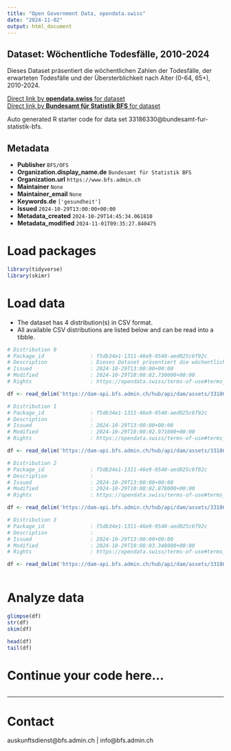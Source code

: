 ```yaml
---
title: "Open Government Data, opendata.swiss"
date: "2024-11-02"
output: html_document
---
```


## Dataset: Wöchentliche Todesfälle, 2010-2024

Dieses Dataset präsentiert die wöchentlichen Zahlen der Todesfälle, der erwarteten Todesfälle und der Übersterblichkeit nach Alter (0-64, 65+), 2010-2024.

[Direct link by **opendata.swiss** for dataset](https://opendata.swiss/de/dataset/wochentliche-todesfalle-2010-20241)<br>
[Direct link by **Bundesamt für Statistik BFS** for dataset](https://www.bfs.admin.ch/asset/de/ts-d-14.03.04.03-wr)

Auto generated R starter code for data set 33186330@bundesamt-fur-statistik-bfs.

## Metadata

- **Publisher** `BFS/OFS`
- **Organization.display_name.de** `Bundesamt für Statistik BFS`
- **Organization.url** `https://www.bfs.admin.ch`
- **Maintainer** `None`
- **Maintainer_email** `None`
- **Keywords.de** `['gesundheit']`
- **Issued** `2024-10-29T13:00:00+00:00`
- **Metadata_created** `2024-10-29T14:45:34.061810`
- **Metadata_modified** `2024-11-01T09:35:27.840475`


# Load packages

```r

library(tidyverse)
library(skimr)

```

# Load data

-   The dataset has 4 distribution(s) in CSV format.
-   All available CSV distributions are listed below and can be read into a tibble.

```r

# Distribution 0
# Package_id               : f5db34e1-1311-46e9-9540-aed025c6f92c
# Description              : Dieses Dataset präsentiert die wöchentlichen Zahlen der Todesfälle, der erwarteten Todesfälle und der Übersterblichkeit nach Alter (0-64, 65+), 2010-2024.
# Issued                   : 2024-10-29T13:00:00+00:00
# Modified                 : 2024-10-29T10:08:02.730000+00:00
# Rights                   : https://opendata.swiss/terms-of-use#terms_by_ask

df <- read_delim('https://dam-api.bfs.admin.ch/hub/api/dam/assets/33186344/master')

# Distribution 1
# Package_id               : f5db34e1-1311-46e9-9540-aed025c6f92c
# Description              : 
# Issued                   : 2024-10-29T13:00:00+00:00
# Modified                 : 2024-10-29T10:08:02.971000+00:00
# Rights                   : https://opendata.swiss/terms-of-use#terms_by_ask

df <- read_delim('https://dam-api.bfs.admin.ch/hub/api/dam/assets/33186347/master')

# Distribution 2
# Package_id               : f5db34e1-1311-46e9-9540-aed025c6f92c
# Description              : 
# Issued                   : 2024-10-29T13:00:00+00:00
# Modified                 : 2024-10-29T10:08:02.878000+00:00
# Rights                   : https://opendata.swiss/terms-of-use#terms_by_ask

df <- read_delim('https://dam-api.bfs.admin.ch/hub/api/dam/assets/33186349/master')

# Distribution 3
# Package_id               : f5db34e1-1311-46e9-9540-aed025c6f92c
# Description              : 
# Issued                   : 2024-10-29T13:00:00+00:00
# Modified                 : 2024-10-29T10:08:03.348000+00:00
# Rights                   : https://opendata.swiss/terms-of-use#terms_by_ask

df <- read_delim('https://dam-api.bfs.admin.ch/hub/api/dam/assets/33186348/master')



```

# Analyze data

```r

glimpse(df)
str(df)
skim(df)

head(df)
tail(df)

```

# Continue your code here...

```r

```

------------------------------------------------------------------------

# Contact

auskunftsdienst@bfs.admin.ch | info@bfs.admin.ch
